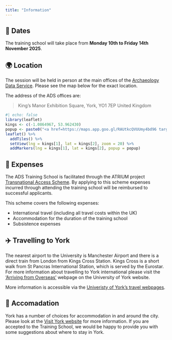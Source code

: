 ```yaml
---
title: "Information"
---
```


## 📅 Dates

The training school will take place from **Monday 10th to Friday 14th November 2025**.

## 🌍 Location

The session will be held in person at the main offices of the [Archaeology Data Service](https://archaeologydataservice.ac.uk/). Please see the map below for the exact location.

The address of the ADS offices are:

> King's Manor Exhibition Square, York, YO1 7EP United Kingdom

```r
#| echo: false
library(leaflet)
kings <- c(-1.0864967, 53.962430)
popup <- paste0("<a href=https://maps.app.goo.gl/RAUtkcQVUUmy4bd96 target=_external>Google Maps</a>")
leaflet() %>% 
  addTiles() %>% 
  setView(lng = kings[1], lat = kings[2], zoom = 20) %>% 
  addMarkers(lng = kings[1], lat = kings[2], popup = popup)
```

## 📖 Expenses

The ADS Training School is facilitated through the ATRIUM project [Transnational Access Scheme](https://atrium-research.eu/travel-grants/). By applying to this scheme expenses incurred through attending the training school will be reimbursed to successful applicants.

This scheme covers the following expenses:

-   International travel (including all travel costs within the UK)
-   Accommodation for the duration of the training school
-   Subsistence expenses

## ✈️ Travelling to York

The nearest airport to the University is Manchester Airport and there is a direct train from London from Kings Cross Station. Kings Cross is a short walk from St Pancras International Station, which is served by the Eurostar. For more information about travelling to York international please visit the ['Arriving from Overseas'](https://www.york.ac.uk/students/new/international/travelling-to-york/) webpage on the University of York website.

More information is accessible via the [Univeristy of York's travel webpages](https://www.york.ac.uk/about/transport-maps-parking/){.external}.

## 🏨 Accomadation

York has a number of choices for accommodation in and around the city. Please look at the [Visit York website](https://visityork.org/business-directory/category/stay) for more information. If you are accepted to the Training School, we would be happy to provide you with some suggestions about where to stay in York.
